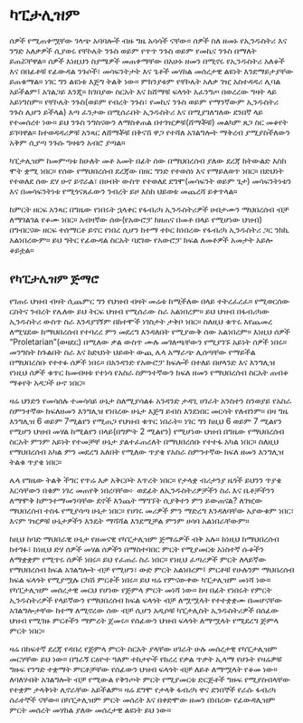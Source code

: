 # ካፒታሊዝም

ሰዎች የሚጠቀሟቸው ገላጭ አባባሎች ብዙ ግዜ አሳሳች ናቸው። ሰዎች ስለ ዘመኑ የኢንዱስትሪ እና ንግድ አለቃዎች ሲያወሩ የቸኮሌት ንጉስ ወይም የጥጥ ንጉስ ወይም የመኪና ንጉስ በማለት ይጠሯቸዋል። ሰዎች እነዚህን ስያሜዎች መጠቀማቸው በአሁኑ ዘመን በሚኖሩ የኢንዱስትሪ አለቆች እና በበፊቶቹ የፊውዳል ንጉሶች፣ መሳፍንትታት እና ጌቶች መሃከል መሰረታዊ ልዩነት እንደማይታያቸው ይጠቁማል። ነገር ግን ልዩነቱ እጅግ ትልቅ ነው። ምክንያቱም የቸኮሌት አለቃ ገዢ አስተዳዳሪ ሊባል አይችልም፤ አገልጋይ እንጂ። ከገበያው ስርአት እና ከሸማቹ ፍላጎት አፈንግጦ በወረረው ግዛት ላይ አይነግስም። የቸኮሌት ንጉስ(ወይም የብረት ንጉስ፣ የመኪና ንጉስ ወይም የማንኛውም ኢንዱስትሪ ንጉስ ሊሆን ይችላል) እጣ ፈንታው በሚሰራበት ኢንዱስትሪ እና በሚያገለግለው ደንበኛ ላይ የተመሰረተ ነው። ይህ ንጉስ ንግስናውን ለማስቀጠል በተገዢዎቹ(ሸማቾቹ) መልካም ጸጋ ስር መቆየት ይገባዋል። ከተወዳዳሪዎቹ አንጻር ለሸማቾቹ በቅናሽ ዋጋ የተሻለ አገልግሎት ማቅረብ ያሚያስችለውን አቅም ሲያጣ ንጉሱ ግዛቱን አብሮ ያጣል።

ካፒታሊዝም ከመምጣቱ ከሁለት መቶ አመት በፊት ሰው በማህበረሰብ ያለው ደረጃ ከትውልድ እስከ ሞት ቋሚ ነበር። የሰው የማህበረሰብ ደረጃው በዘር ግንድ የተወሰነ እና የማይለወጥ ነበር። በድህነት የተወለደ ሰው ደሃ ሁኖ ይኖራል፣ በሀብት ውስጥ የተወለደ ደግሞ(መሳፍንት ወይም ጌታ) መሳፍንትነቱን እና በመሳፍንትነቱ የሚጎናጸፈውን ንብረት ይዞ እስከ ህይወቱ መጨረሻ ይቀጥላል።

ከምርት ዘርፍ አንጻር በግዜው የነበሩት ኋላቀር የፋብሪካ ኢንዱስትሪዎች ሀብታሙን ማህበረሰብ ብቻ ለማገልገል የቆሙ ነበር። አብዛኛው ሰው(የአውሮፓ ከዘጠና በመቶ በላይ የሚሆነው ህዝብ) በግብርናው ዘርፍ ተሰማርቶ ይኖር የነበረ ሲሆን ከተማ ተኮር ከነበረው የፋብሪካ ኢንዱስትሪ ጋር ንክኪ አልነበረውም። ይህ ግትር የፊውዳል ስርአት ባደገው የአውሮፓ ክፍል ለመቶዎች አመታት አይሎ ቆይቷል።

## የካፒታሊዝም ጅማሮ

የገጠሩ ህዝብ ብዛት ሲጨምር ግን የህዝብ ብዛት መሬቱ ከሚችለው በላይ ተትረፈረፈ። የሚወርሰው ርስትና ንብረት የሌለው ይህ ትርፍ ህዝብ የሚሰራው ስራ አልነበረም። ይህ ህዝብ በፋብሪካው ኢንዱስትሪ ውስጥ ስራ እንዳያገኝም በከተሞች ነገስታት ታቅቦ ነበር። ስለዚህ ቁጥሩ እየጨመረ ለሚሄደው ከማህበረሰብ የተባረረ ምን መደረግ እንዳለበት የሚያውቅ ሰው አልነበረም። እነዚህ ሰዎች “Proletarian”(ወዛደር) በሚለው ቃል ውስጥ ሙሉ መገለጫቸውን የሚያገኙ አይነት ሰዎች ነበሩ። መንግስት ከጉልበት ስራ እና ከድህነት ህይወት ውጪ ሌላ አማራጭ ሊሰጣቸው የማይችል በማህበረሰቡ የተተፉ ሰዎች ነበሩ። በአንዳንድ የአውሮፓ ክፍሎች በተለይ በሆላንድ እና እንግሊዝ የነዚህ ሰዎች ቁጥር ከመብዛቱ የተነሳ የአስራ ስምንተኛውን ክፍለ ዘመን የማህበረሰብ ስርአት ጠብቆ ማቆየት አዳጋች ሁኖ ነበር።

ዛሬ ህንድን የመሳሰሉ ተመሳሳይ ሁኔታ ስለሚያሳልፉ አንዳንድ ታዳጊ ሀገራት አንስተን ስንወያይ የአስራ ስምንተኛው ክፍለዘመን እንግሊዝ የነበረው ሁኔታ እጅግ ይብስ እንደነበር መርሳት የለብንም። በዛ ግዜ እንግሊዝ 6 ወይም 7ሚልየን የሚጠጋ የህዝብ ቁጥር ነበራት። ነገር ግን ከዚህ 6 ወይም 7 ሚልየን የሚሆን ህዝብ መሃል ከሚልየን በላይ(በግምት 2 ሚልየን) የሚሆነው ህዝብ በግዜው የማህበረሰብ ስርአት ምንም አይነት የተመቻቸ ሁኔታ ያልተፈጠረለት በማህበረሰቡ የተተፋ አካል ነበር። ስለዚህ የማህበረሰብ አካል ምን መደረግ አለበት የሚለው ጥያቄ የአስራ ስምንተኛው ክፍለ ዘመን እንግሊዝ ትልቁ ጥያቄ ነበር።

ሌላ የግዜው ትልቅ ችግር የጥሬ እቃ አቅርቦት እጥረት ነበር። የታላቋ ብሪታንያ ዜጎች ይህንን ጥያቄ እርሳቸውን በቁም ነገረ መጠየቅ ነበረባቸው፦ ወደፊት ለኢንዱስትሪዎቻችን ስራ እና ቤቶቻችንን ለማሞቅ ከምንተማመንባቸው ደኖች እንጨት ማግኘት ሲያቅተን ምን ይውጠናል? ለገዢው ማህበረሰብ ተስፋ የሚያሳጣ ሁኔታ ነበር። የሀገሩ መሪዎች ምን ማድረግ እንዳለባቸው አያውቁም ነበር፣ እናም ገዢዎቹ ሁኔታዎችን እንዴት ማሻሻል እንደሚቻል ምንም ሀሳባ አልነበራቸውም።

ከዚህ ከባድ ማህበራዊ ሁኔታ የዘመናዊ የካፒታሊዝም ጅማሬዎች ብቅ አሉ። ከነዚህ ከማህበረሰብ ከተገፉ፣ ከነዚህ ድሃ ሰዎች መሃል ሰዎችን በማስተባበር ምርት የሚያመርቱ አነስተኛ ሱቆችን ለማቋቋም የሚጥሩ ሰዎች ነበሩ። ይህ የፈጠራ ስራ ነበር። የነዚህ ፈጣሪዎች ምርት ለላይኛው የማህበረሰብ ክፍል አገልግሎት ብቻ የሚሆን፣ ውድ ምርት አልነበረም፤ ምርቶቹ የሁሉንም ማህበረሰብ ክፍል ፍላጎት የሚያሟሉ ርካሽ ምርቶች ነበሩ። ይህ ዛሬ የምናውቀው ካፒታሊዝም መነሻ ነው። የካፒታሊዝም መሰረታዊ መርህ የሆነው የጅምላ ምርት መነሻ ነው። ከዛ በፊት የነበሩት የምርት ኢንዱስትሪዎች የላይኛውን የማህበረሰብ ክፍል ፍላጎት ብቻ ለሟሟላት የተተቋቋሙ በመሆናቸው አገልግሎታቸው ከተማ ለሚኖረው ሰው ብቻ ሲሆን አዲሶቹ ካፒታሊስት ኢንዱስትሪዎች በሰፊው ህዝብ የሚገዙ ምርቶችን ማምረት ጀመሩ። የሰፊውን ህዝብ ፍላጎት ለማሟላት የሚደረግ ጅምላ ምርት ነበር።

ዛሬ በከፍተኛ ደረጃ የዳበረ የጅምላ ምርት ስርአት ያላቸው ሀገራት ሁሉ መሰረታዊ የካፒታሊዝም መርሃቸው ይህ ነው። በግራኝ ርዕዮተ ዓለም ተከታዮች የከረረ የቃል ጥቃት ኢላማ የሆኑት የዛሬዎቹ ግዙፍ የንግድ ተቋማት ምርቶቻቸው የሰፊውን ህዝብ ፍላጎት ብቻ ለይቶ ለማሟላት የቆመ ነው። ለባለሃብት አገልግሎት ብቻ የሚውል የቅንጦት ምርት የሚያመርቱ ድርጅቶች ግዙፍ የሚያስብላቸው የተቋም ታላቅነት ሊኖራቸው አይችልም። ዛሬ ደግሞ የታላቅ ፋብሪካ ዋና ደንበኞች የራሱ ፋብሪካ ሰራተኞች ናቸው። በካፒታሊዝም ምርት መሰረት እና በቀድሞው ዘመን በነበረው የፊውዳሊዝም ምርት መሰረት መሃከል ያለው መሰረታዊ ልዩነት ይህ ነው።
